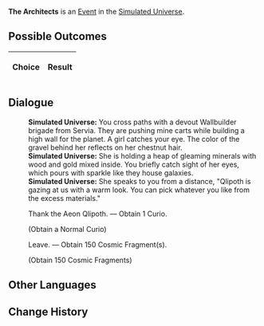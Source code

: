 {{Simulated Universe Event Infobox
|title         = The Architects
|image         = Random Event Normal.png
|type          =
|domains_su    = <<DOMAINS_SU>>
|domains_ext   = <<DOMAINS_EXT>>
|domains_swarm = <<DOMAINS_SWARM>>
|domains_gng   = <<DOMAINS_GNG>>
|requirements  =
|prev          = 
|next          = 
|indexRewards  =
|characters    =
}}
'''The Architects''' is an [[Simulated Universe/Events|Event]] in the [[Simulated Universe]].

==Possible Outcomes==
{| class="article-table"
!Choice
!Result

|}

<!--
==Gameplay Notes==

-->
==Dialogue==
{{Dialogue Start}}
:'''Simulated Universe:''' You cross paths with a devout Wallbuilder brigade from Servia. They are pushing mine carts while building a high wall for the planet. A girl catches your eye. The color of the gravel behind her reflects on her chestnut hair.
:'''Simulated Universe:''' She is holding a heap of gleaming minerals with wood and gold mixed inside. You briefly catch sight of her eyes, which pours with sparkle like they house galaxies.
:'''Simulated Universe:''' She speaks to you from a distance, "Qlipoth is gazing at us with a warm look. You can pick whatever you like from the excess materials."
:{{DIcon|Star}} Thank the Aeon Qlipoth. &mdash; Obtain 1 Curio.
:;(Obtain a Normal Curio)
:{{DIcon|Star}} Leave. &mdash; Obtain 150 Cosmic Fragment(s).
:;(Obtain 150 Cosmic Fragments)
{{Dialogue End}}

==Other Languages==
{{Other Languages
|zhs   = 筑城者
|zht   = 築城者
|ja    = 建創者
|ko    = 축성가(築城家)
|es    = Arquitectos
|fr    = Les Architectes
|ru    = Архитекторы
|th    = ผู้สร้างเมือง
|vi    = Đấng Kiến Tạo
|de    = Die Architekten
|id    = Architect
|pt    = Os Arquitetos
}}

==Change History==
{{Change History|1.0}}
